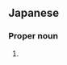 ==Japanese==
{{ja-kanjitab|し|みず|yomi=j}}

===Proper noun===
{{ja-pos|proper|しみず}}

# {{surname|lang=ja|sort=しみず}}